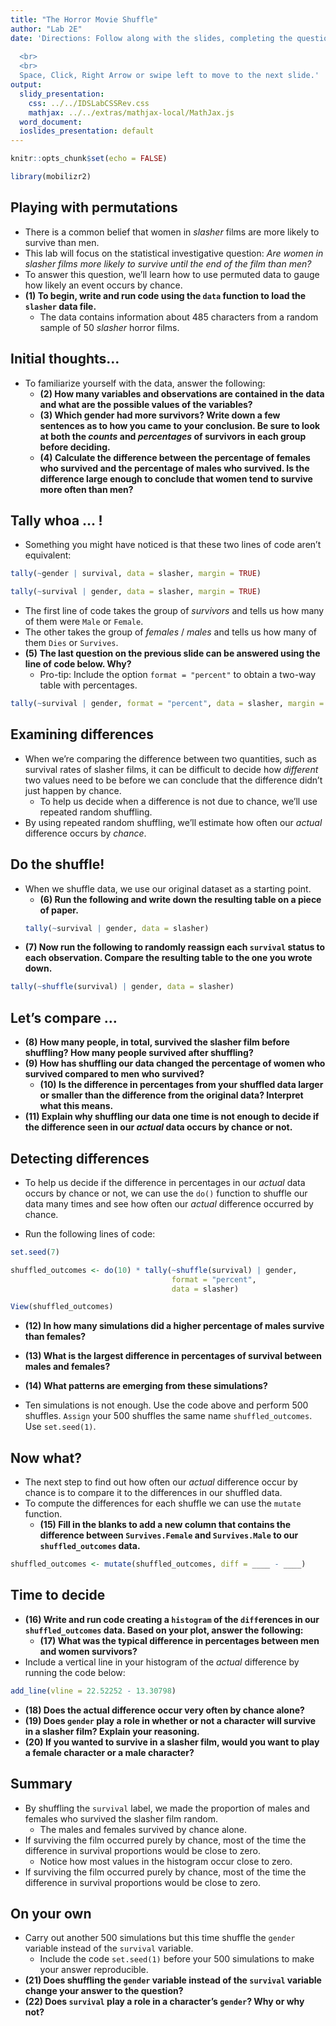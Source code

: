```yaml
---
title: "The Horror Movie Shuffle"
author: "Lab 2E"
date: 'Directions: Follow along with the slides, completing the questions in <font color=#25679E><b>blue</b></font> on your computer, and answering the questions in **red** in your journal.  
  
  <br>
  <br>
  Space, Click, Right Arrow or swipe left to move to the next slide.'
output:
  slidy_presentation:
    css: ../../IDSLabCSSRev.css
    mathjax: ../../extras/mathjax-local/MathJax.js
  word_document:
  ioslides_presentation: default
---
```


```r
knitr::opts_chunk$set(echo = FALSE)
```

```r
library(mobilizr2)
```

## Playing with permutations

- There is a common belief that women in _slasher_ films are more likely to survive than men.
- This lab will focus on the statistical investigative question: _Are women in slasher films more likely to survive until the end of the film than men?_
- To answer this question, we'll learn how to use permuted data to gauge how likely an event occurs by chance.
- **(1) To begin, write and run code using the `data` function to load the `slasher` data file.**
    - The data contains information about 485 characters from a random sample of 50 _slasher_ horror films.


## Initial thoughts...

- To familiarize yourself with the data, answer the following:
    - **(2) How many variables and observations are contained in the data and what are the possible values of the variables?**
    - **(3) Which gender had more survivors? Write down a few sentences as to how you came to your conclusion. Be sure to look at both the _counts_ and _percentages_ of survivors in each group before deciding.**
    - **(4) Calculate the difference between the percentage of females who survived and the percentage of males who survived. Is the difference large enough to conclude that women tend to survive more often than men?**


## Tally whoa ... !

- Something you might have noticed is that these two lines of code aren't equivalent:
```r
tally(~gender | survival, data = slasher, margin = TRUE)

```
```r
tally(~survival | gender, data = slasher, margin = TRUE)
```

- The first line of code takes the group of _survivors_ and tells us how many of them were `Male` or `Female`.
- The other takes the group of _females_ / _males_ and tells us how many of them `Dies` or `Survives`.
- **(5) The last question on the previous slide can be answered using the line of code below. Why?**
    - Pro-tip: Include the option `format = "percent"` to obtain a two-way table with percentages.

```r
tally(~survival | gender, format = "percent", data = slasher, margin = TRUE)
```


## Examining differences

- When we're comparing the difference between two quantities, such as survival rates of slasher films, it can be difficult to decide how _different_ two values need to be before we can conclude that the difference didn't just happen by chance.
    - To help us decide when a difference is not due to chance, we'll use repeated random shuffling.
- By using repeated random shuffling, we'll estimate how often our _actual_ difference occurs by _chance_.


## Do the shuffle!

- When we shuffle data, we use our original dataset as a starting point.
    - **(6) Run the following and write down the resulting table on a piece of paper.**
```r
tally(~survival | gender, data = slasher)
```
- **(7) Now run the following to randomly reassign each `survival` status to each observation. Compare the resulting table to the one you wrote down.**
```r
tally(~shuffle(survival) | gender, data = slasher)
```

## Let's compare ...

- **(8) How many people, in total, survived the slasher film before shuffling? How many people survived after shuffling?**
- **(9) How has shuffling our data changed the percentage of women who survived compared to men who survived?**
    - **(10) Is the difference in percentages from your shuffled data larger or smaller than the difference from the original data? Interpret what this means.**
- **(11) Explain why shuffling our data one time is not enough to decide if the difference seen in our _actual_ data occurs by chance or not.**

## Detecting differences

- To help us decide if the difference in percentages in our _actual_ data occurs by chance or not, we can use the `do()` function to shuffle our data many times and see how often our _actual_ difference occurred by chance.

- <span class="blue">Run the following lines of code:</span>

```r
set.seed(7)
```

```r
shuffled_outcomes <- do(10) * tally(~shuffle(survival) | gender, 
                                    format = "percent", 
                                    data = slasher)
```

```r
View(shuffled_outcomes)
```

- **(12) In how many simulations did a higher percentage of males survive than females?**
- **(13) What is the largest difference in percentages of survival between males and females?**
- **(14) What patterns are emerging from these simulations?**

- <span class="blue">Ten simulations is not enough. Use the code above and perform 500 shuffles. `Assign` your 500 shuffles the same name `shuffled_outcomes`. Use `set.seed(1)`. </span>

## Now what?

- The next step to find out how often our _actual_ difference occur by chance is to compare it to the differences in our shuffled data.
- To compute the differences for each shuffle we can use the `mutate` function.
    - **(15) Fill in the blanks to add a new column that contains the difference between `Survives.Female` and `Survives.Male` to our `shuffled_outcomes` data.**
    
```r
shuffled_outcomes <- mutate(shuffled_outcomes, diff = ____ - ____)
```


## Time to decide

- **(16) Write and run code creating a `histogram` of the `diff`erences in our `shuffled_outcomes` data. Based on your plot, answer the following:**
    - **(17) What was the typical difference in percentages between men and women survivors?**
- <span class="blue">Include a vertical line in your histogram of the _actual_ difference by running the code below:</span>


```r
add_line(vline = 22.52252 - 13.30798)
```

- **(18) Does the actual difference occur very often by chance alone?**
- **(19) Does `gender` play a role in whether or not a character will survive in a slasher film? Explain your reasoning.**
- **(20) If you wanted to survive in a slasher film, would you want to play a female character or a male character?**


## Summary

- By shuffling the `survival` label, we made the proportion of males and females who survived the slasher film random.
    - The males and females survived by chance alone.
- If surviving the film occurred purely by chance, most of the time the difference in survival proportions would be close to zero.
    - Notice how most values in the histogram occur close to zero.
- If surviving the film occurred purely by chance, most of the time the difference in survival proportions would be close to zero.


## On your own

- <span class="blue">Carry out another 500 simulations but this time shuffle the `gender` variable instead of the `survival` variable. </span>
    - Include the code `set.seed(1)` before your 500 simulations to make your answer reproducible.
- **(21) Does shuffling the `gender` variable instead of the `survival` variable change your answer to the question?**
- **(22) Does `survival` play a role in a character's `gender`? Why or why not?**